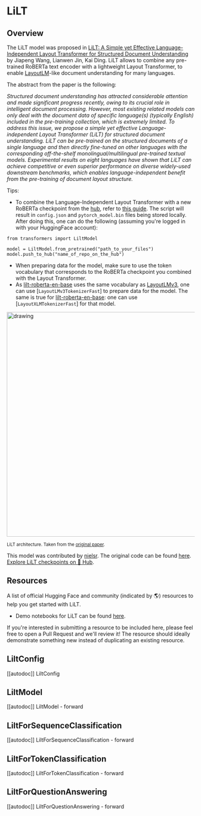 <!--Copyright 2023 The HuggingFace Team. All rights reserved.

Licensed under the Apache License, Version 2.0 (the "License"); you may not use this file except in compliance with
the License. You may obtain a copy of the License at

http://www.apache.org/licenses/LICENSE-2.0

Unless required by applicable law or agreed to in writing, software distributed under the License is distributed on
an "AS IS" BASIS, WITHOUT WARRANTIES OR CONDITIONS OF ANY KIND, either express or implied. See the License for the
specific language governing permissions and limitations under the License.
-->

# LiLT

## Overview

The LiLT model was proposed in [LiLT: A Simple yet Effective Language-Independent Layout Transformer for Structured Document Understanding](https://arxiv.org/abs/2202.13669) by Jiapeng Wang, Lianwen Jin, Kai Ding.
LiLT allows to combine any pre-trained RoBERTa text encoder with a lightweight Layout Transformer, to enable [LayoutLM](layoutlm)-like document understanding for many
languages.

The abstract from the paper is the following:

*Structured document understanding has attracted considerable attention and made significant progress recently, owing to its crucial role in intelligent document processing. However, most existing related models can only deal with the document data of specific language(s) (typically English) included in the pre-training collection, which is extremely limited. To address this issue, we propose a simple yet effective Language-independent Layout Transformer (LiLT) for structured document understanding. LiLT can be pre-trained on the structured documents of a single language and then directly fine-tuned on other languages with the corresponding off-the-shelf monolingual/multilingual pre-trained textual models. Experimental results on eight languages have shown that LiLT can achieve competitive or even superior performance on diverse widely-used downstream benchmarks, which enables language-independent benefit from the pre-training of document layout structure.*

Tips:

- To combine the Language-Independent Layout Transformer with a new RoBERTa checkpoint from the [hub](https://huggingface.co/models?search=roberta), refer to [this guide](https://github.com/jpWang/LiLT#or-generate-your-own-checkpoint-optional).
The script will result in `config.json` and `pytorch_model.bin` files being stored locally. After doing this, one can do the following (assuming you're logged in with your HuggingFace account):

```
from transformers import LiltModel

model = LiltModel.from_pretrained("path_to_your_files")
model.push_to_hub("name_of_repo_on_the_hub")
```

- When preparing data for the model, make sure to use the token vocabulary that corresponds to the RoBERTa checkpoint you combined with the Layout Transformer.
- As [lilt-roberta-en-base](https://huggingface.co/SCUT-DLVCLab/lilt-roberta-en-base) uses the same vocabulary as [LayoutLMv3](layoutlmv3), one can use [`LayoutLMv3TokenizerFast`] to prepare data for the model.
The same is true for [lilt-roberta-en-base](https://huggingface.co/SCUT-DLVCLab/lilt-infoxlm-base): one can use [`LayoutXLMTokenizerFast`] for that model.

<img src="https://huggingface.co/datasets/huggingface/documentation-images/resolve/main/transformers/model_doc/lilt_architecture.jpg"
alt="drawing" width="600"/>

<small> LiLT architecture. Taken from the <a href="https://arxiv.org/abs/2202.13669">original paper</a>. </small>

This model was contributed by [nielsr](https://huggingface.co/nielsr).
The original code can be found [here](https://github.com/jpwang/lilt).
[Explore LiLT checkpoints on 🤗 Hub](https://huggingface.co/models?sort=downloads&search=LiLT).

## Resources

A list of official Hugging Face and community (indicated by 🌎) resources to help you get started with LiLT.

- Demo notebooks for LiLT can be found [here](https://github.com/NielsRogge/Transformers-Tutorials/tree/master/LiLT).

If you're interested in submitting a resource to be included here, please feel free to open a Pull Request and we'll review it! The resource should ideally demonstrate something new instead of duplicating an existing resource.

## LiltConfig

[[autodoc]] LiltConfig

## LiltModel

[[autodoc]] LiltModel
    - forward

## LiltForSequenceClassification

[[autodoc]] LiltForSequenceClassification
    - forward

## LiltForTokenClassification

[[autodoc]] LiltForTokenClassification
    - forward

## LiltForQuestionAnswering

[[autodoc]] LiltForQuestionAnswering
    - forward

